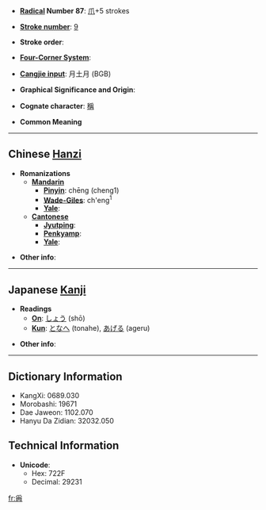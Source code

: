 * '''[[Wiktionary:Chinese radical index| Radical]] Number 87''': [[Wiktionary:Chinese radical index 爪|爪]]+5 strokes

* '''[[Wiktionary:Chinese total strokes index|Stroke number]]''': [[Wiktionary:Chinese total strokes index 9|9]]

* '''Stroke order''': 

* '''[[Wiktionary:Chinese four corner index|Four-Corner System]]''': 

* '''[[Wiktionary:Chinese Cangjie index|Cangjie input]]''': 月土月 (BGB)

* '''Graphical Significance and Origin''': 

* '''Cognate character''': [[稱]]

* '''Common Meaning'''

----

== Chinese [[Hanzi]] ==

* '''Romanizations'''
** '''[[Mandarin]]'''
*** '''[[Pinyin]]''': chēng (cheng1)
*** '''[[Wade-Giles]]''': ch'eng<sup>1</sup>
*** '''[[Yale]]''': 
** '''[[Cantonese]]'''
*** '''[[Jyutping]]''':
*** '''[[Penkyamp]]''': 
*** '''[[Yale]]''': 

* '''Other info''': 

----

== Japanese [[Kanji]] ==

* '''Readings'''
** '''[[On]]''': [[しょう]] (shō)
** '''[[Kun]]''': [[となへ]] (tonahe), [[あげる]] (ageru)

* '''Other info''':  

----

== Dictionary Information ==

* KangXi: 0689.030
* Morobashi: 19671
* Dae Jaweon: 1102.070
* Hanyu Da Zidian: 32032.050

== Technical Information ==

* '''Unicode''':
** Hex: 722F
** Decimal: 29231

[[fr:爯]]